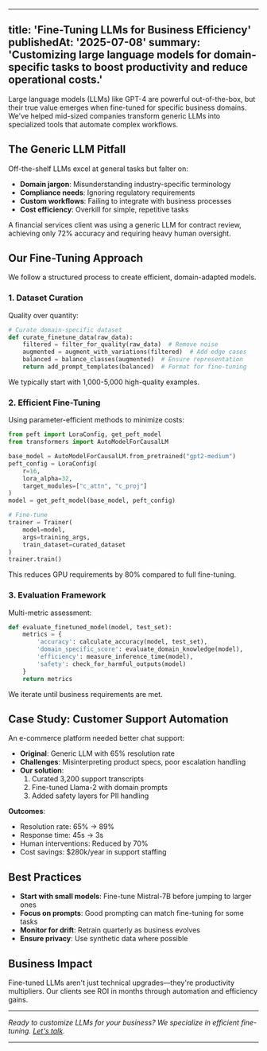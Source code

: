 
---
title: 'Fine-Tuning LLMs for Business Efficiency'
publishedAt: '2025-07-08'
summary: 'Customizing large language models for domain-specific tasks to boost productivity and reduce operational costs.'
---

Large language models (LLMs) like GPT-4 are powerful out-of-the-box, but their true value emerges when fine-tuned for specific business domains. We've helped mid-sized companies transform generic LLMs into specialized tools that automate complex workflows.

## The Generic LLM Pitfall

Off-the-shelf LLMs excel at general tasks but falter on:
- **Domain jargon**: Misunderstanding industry-specific terminology
- **Compliance needs**: Ignoring regulatory requirements
- **Custom workflows**: Failing to integrate with business processes
- **Cost efficiency**: Overkill for simple, repetitive tasks

A financial services client was using a generic LLM for contract review, achieving only 72% accuracy and requiring heavy human oversight.

## Our Fine-Tuning Approach

We follow a structured process to create efficient, domain-adapted models.

### 1. Dataset Curation

Quality over quantity:

```python
# Curate domain-specific dataset
def curate_finetune_data(raw_data):
    filtered = filter_for_quality(raw_data)  # Remove noise
    augmented = augment_with_variations(filtered)  # Add edge cases
    balanced = balance_classes(augmented)  # Ensure representation
    return add_prompt_templates(balanced)  # Format for fine-tuning
```

We typically start with 1,000-5,000 high-quality examples.

### 2. Efficient Fine-Tuning

Using parameter-efficient methods to minimize costs:

```python
from peft import LoraConfig, get_peft_model
from transformers import AutoModelForCausalLM

base_model = AutoModelForCausalLM.from_pretrained("gpt2-medium")
peft_config = LoraConfig(
    r=16,
    lora_alpha=32,
    target_modules=["c_attn", "c_proj"]
)
model = get_peft_model(base_model, peft_config)

# Fine-tune
trainer = Trainer(
    model=model,
    args=training_args,
    train_dataset=curated_dataset
)
trainer.train()
```

This reduces GPU requirements by 80% compared to full fine-tuning.

### 3. Evaluation Framework

Multi-metric assessment:

```python
def evaluate_finetuned_model(model, test_set):
    metrics = {
        'accuracy': calculate_accuracy(model, test_set),
        'domain_specific_score': evaluate_domain_knowledge(model),
        'efficiency': measure_inference_time(model),
        'safety': check_for_harmful_outputs(model)
    }
    return metrics
```

We iterate until business requirements are met.

## Case Study: Customer Support Automation

An e-commerce platform needed better chat support:

- **Original**: Generic LLM with 65% resolution rate
- **Challenges**: Misinterpreting product specs, poor escalation handling
- **Our solution**:
  1. Curated 3,200 support transcripts
  2. Fine-tuned Llama-2 with domain prompts
  3. Added safety layers for PII handling

**Outcomes**:
- Resolution rate: 65% → 89%
- Response time: 45s → 3s
- Human interventions: Reduced by 70%
- Cost savings: $280k/year in support staffing

## Best Practices

- **Start with small models**: Fine-tune Mistral-7B before jumping to larger ones
- **Focus on prompts**: Good prompting can match fine-tuning for some tasks
- **Monitor for drift**: Retrain quarterly as business evolves
- **Ensure privacy**: Use synthetic data where possible

## Business Impact

Fine-tuned LLMs aren't just technical upgrades—they're productivity multipliers. Our clients see ROI in months through automation and efficiency gains.

---

*Ready to customize LLMs for your business? We specialize in efficient fine-tuning. [Let's talk](/meet).* 

___


